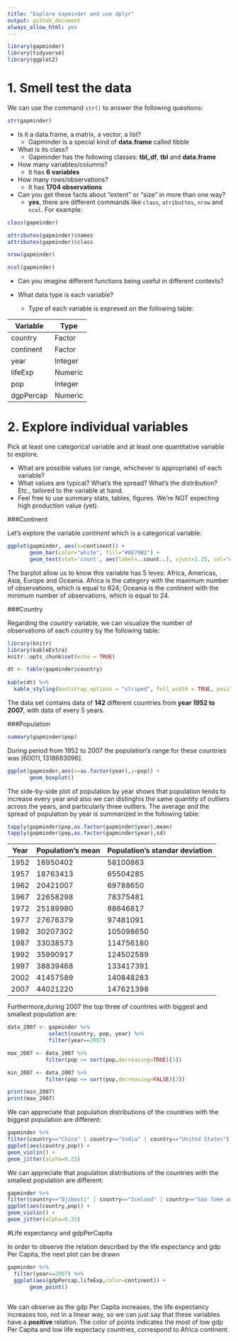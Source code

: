 ```yaml
---
title: "Explore Gapminder and use dplyr"
output: github_document
always_allow_html: yes
---
```


```r
library(gapminder)
library(tidyverse)
library(ggplot2)
```

# 1. Smell test the data

We can use the command `str()` to answer the following questions:

```r
str(gapminder)
```

+ Is it a data.frame, a matrix, a vector, a list?
    - Gapminder is a special kind of **data.frame** called tibble
    
+ What is its class?
    - Gapminder has the following classes: **tbl_df**, **tbl** and **data.frame**
    
+ How many variables/columns?
    - It has **6 variables**
    
+ How many rows/observations?
    - It has **1704 observations**
    
+ Can you get these facts about “extent” or “size” in more than one way?
    - **yes**, there are different commands like `class`, `atributtes`, `nrow` and `ncol`. For example:

```r
class(gapminder)
```    

```r
attributes(gapminder)$names
attributes(gapminder)$class
```

```r
nrow(gapminder)
```

```r
ncol(gapminder)    
```

+ Can you imagine different functions being useful in different contexts?

+ What data type is each variable?
    - Type of each variable is expresed on the following table:
    
|  Variable  |    Type    |
|------------|------------|
|country     |Factor      |
|continent   |Factor      |
|year        |Integer     |
|lifeExp     |Numeric     |
|pop         |Integer     |
|dgpPercap   |Numeric     |


# 2. Explore individual variables

Pick at least one categorical variable and at least one quantitative variable to explore.

+ What are possible values (or range, whichever is appropriate) of each variable?
+ What values are typical? What’s the spread? What’s the distribution? Etc., tailored to the variable at hand.
+ Feel free to use summary stats, tables, figures. We’re NOT expecting high production value (yet).

###Continent

Let's explore the variable *continent* which is a categorical variable:

```r
ggplot(gapminder, aes(x=continent)) +
       geom_bar(color="white", fill="#0E79B2") +
       geom_text(stat='count', aes(label=..count..), vjust=1.25, col="white", size=3)
```

The barplot allow us to know this variable has 5 leves: Africa, Americas, Asia, Europe and Oceania. Africa is the category with the maximum number of observations, which is equal to 624; Oceania is the continent with the minimum number of observations, which is equal to 24.

###Country

Regarding the *country* variable, we can visualize the number of observations of each country by the following table:

```r
library(knitr)
library(kableExtra)
knitr::opts_chunk$set(echo = TRUE)
```

```r

dt <- table(gapminder$country)
            
kable(dt) %>%
  kable_styling(bootstrap_options = "striped", full_width = TRUE, position = "left")
```

The data set contains data of **142** different countries from **year 1952 to 2007**, with data of every 5 years.

###Population

```r
summary(gapminder$pop)
```

During period from 1952 to 2007 the population's range for these countries was $[60011,1318683096]$.

```r
ggplot(gapminder,aes(x=as.factor(year),y=pop)) +
       geom_boxplot()
```

The side-by-side plot of population by year shows that population tends to increase every year and also we can distinghis the same quantity of outliers across the years, and particularly three outliers. The average and the spread of population by year is summarized in the following table:

```r
tapply(gapminder$pop,as.factor(gapminder$year),mean)
tapply(gapminder$pop,as.factor(gapminder$year),sd)
```

|   Year   | Population's mean | Population's standar deviation |
|----------|-------------------|--------------------------------|
|   1952   |      16950402     |             58100863           |
|   1957   |      18763413     |             65504285           |
|   1962   |      20421007     |             69788650           |
|   1967   |      22658298     |             78375481           |
|   1972   |      25189980     |             88646817           |
|   1977   |      27676379     |             97481091           |
|   1982   |      30207302     |             105098650          |
|   1987   |      33038573     |             114756180          |
|   1992   |      35990917     |             124502589          |
|   1997   |      38839468     |             133417391          |
|   2002   |      41457589     |             140848283          |
|   2007   |      44021220     |             147621398          |

Furthermore,during 2007 the top three of countries with biggest and smallest population are: 

```r
data_2007 <- gapminder %>%
             select(country, pop, year) %>% 
             filter(year==2007) 

max_2007 <- data_2007 %>% 
            filter(pop >= sort(pop,decreasing=TRUE)[3])

min_2007 <- data_2007 %>% 
            filter(pop <= sort(pop,decreasing=FALSE)[3])
```

```r
print(min_2007)
print(max_2007)
```


We can appreciate that population distributions of the countries with the biggest population are different:

```r

gapminder %>% 
filter(country=="China" | country=="India" | country=="United States") %>% 
ggplot(aes(country,pop)) +
geom_violin() +
geom_jitter(alpha=0.25)

```


We can appreciate that population distributions of the countries with the smallest population are different:

```r

gapminder %>% 
filter(country=="Djibouti" | country=="Iceland" | country=="Sao Tome and Principe") %>% 
ggplot(aes(country,pop)) +
geom_violin() +
geom_jitter(alpha=0.25)

```

#Life expectancy and gdpPerCapita

In order to observe the relation described by the life expectancy and gdp Per Capita, the next plot can be drawn

```r

gapminder %>% 
  filter(year==2007) %>% 
  ggplot(aes(gdpPercap,lifeExp,color=continent)) +
       geom_point()
       
```

We can observe as the gdp Per Capita increases, the life expectancy increases too, not in a linear way, so we can just say that these variables have a **positive** relation. The color of points indicates the most of low gdp Per Capita and low life expectacy countries, correspond to Africa continent.





